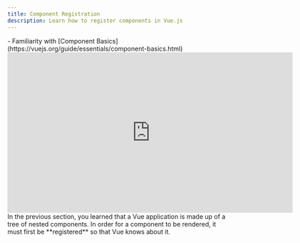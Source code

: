 ```yaml
---
title: Component Registration
description: Learn how to register components in Vue.js
---
```



<Aside type="note" title="Prerequisites">
  - Familiarity with [Component Basics](https://vuejs.org/guide/essentials/component-basics.html)
</Aside>

<iframe 
  width="640" 
  height="360" 
  src="https://vueschool.io/lessons/vue-3-global-vs-local-vue-components?friend=vuejs&embed=1" 
  title="Vue 3 Global vs Local Components" 
  frameborder="0" 
  allow="accelerometer; autoplay; clipboard-write; encrypted-media; gyroscope; picture-in-picture" 
  allowfullscreen>
</iframe>
In the previous section, you learned that a Vue application is made up of a tree of nested components. In order for a component to be rendered, it must first be **registered** so that Vue knows about it.
